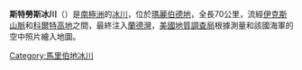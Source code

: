 {{coord|77|20|S|139|40|W|display=title}}

'''斯特勞斯冰川'''（{{lang-en|Strauss Glacier}}）是[[南極洲|南極洲]]的[[冰川|冰川]]，位於[[瑪麗伯德地|瑪麗伯德地]]，全長70公里，流經[[伊克斯山脈|伊克斯山脈]]和[[科爾特高地|科爾特高地]]之間，最終注入[[蘭德灣|蘭德灣]]，[[美國地質調查局|美國地質調查局]]根據測量和該國海軍的空中照片繪入地圖。

{{DEFAULTSORT:Strauss Glacier}}
[[Category:馬里伯地冰川|Category:馬里伯地冰川]]


{{MarieByrdLand-geo-stub}}
